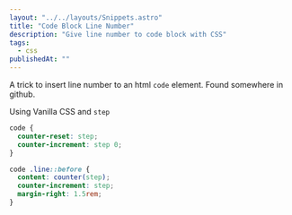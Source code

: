 ```yaml
---
layout: "../../layouts/Snippets.astro"
title: "Code Block Line Number"
description: "Give line number to code block with CSS"
tags:
  - css 
publishedAt: ""
---
```


A trick to insert line number to an html `code` element. Found somewhere in github.

Using Vanilla CSS and `step`

```css
code {
  counter-reset: step;
  counter-increment: step 0;
}

code .line::before {
  content: counter(step);
  counter-increment: step;
  margin-right: 1.5rem;
}
```
